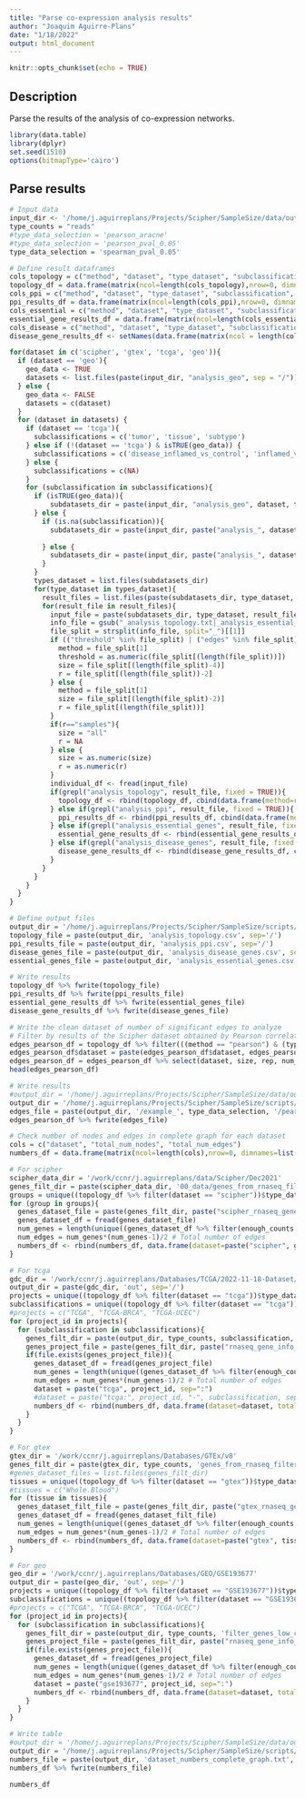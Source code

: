 ```yaml
---
title: "Parse co-expression analysis results"
author: "Joaquim Aguirre-Plans"
date: "1/18/2022"
output: html_document
---
```


```r
knitr::opts_chunk$set(echo = TRUE)
```

## Description

Parse the results of the analysis of co-expression networks.

```r
library(data.table)
library(dplyr)
set.seed(1510)
options(bitmapType='cairo')
```

## Parse results

```r
# Input data
input_dir <- '/home/j.aguirreplans/Projects/Scipher/SampleSize/data/out'
type_counts = "reads"
#type_data_selection = 'pearson_aracne'
#type_data_selection = 'pearson_pval_0.05'
type_data_selection = 'spearman_pval_0.05'

# Define result dataframes
cols_topology = c("method", "dataset", "type_dataset", "subclassification", "size", "rep", "threshold", "num_nodes", "num_edges", "av_degree", "av_path_length", "av_clustering_coef", "num_components", "num_lcc_nodes", "num_lcc_edges", "lcc_z", "lcc_pvalue", "max_k", "num_main_core_nodes", "num_main_core_edges")
topology_df = data.frame(matrix(ncol=length(cols_topology),nrow=0, dimnames=list(NULL, cols_topology)))
cols_ppi = c("method", "dataset", "type_dataset", "subclassification", "size", "rep", "threshold", "num_ppi_nodes", "num_ppi_edges", "fraction_ppi_nodes", "fraction_ppi_edges", "num_ppi_main_core_nodes", "num_ppi_main_core_edges", "fraction_ppi_main_core_nodes", "fraction_ppi_main_core_edges")
ppi_results_df = data.frame(matrix(ncol=length(cols_ppi),nrow=0, dimnames=list(NULL, cols_ppi)))
cols_essential = c("method", "dataset", "type_dataset", "subclassification", "size", "rep", "threshold", "num_essential_genes", "fraction_essential_genes", "num_components", "num_lcc_nodes", "fraction_essential_lcc_nodes", "num_lcc_edges", "lcc_z", "lcc_pvalue")
essential_gene_results_df = data.frame(matrix(ncol=length(cols_essential),nrow=0, dimnames=list(NULL, cols_essential)))
cols_disease = c("method", "dataset", "type_dataset", "subclassification", "size", "rep", 'threshold', 'disease', 'disease_class', 'num_disease_genes', 'fraction_disease_genes', 'num_disease_components', 'num_disease_lcc_nodes', 'fraction_disease_lcc_nodes', 'num_disease_lcc_edges', "disease_lcc_z", "disease_lcc_pvalue")
disease_gene_results_df <- setNames(data.frame(matrix(ncol = length(cols_disease), nrow = 0)), cols_disease)

for(dataset in c('scipher', 'gtex', 'tcga', 'geo')){
  if (dataset == 'geo'){
    geo_data <- TRUE
    datasets <- list.files(paste(input_dir, "analysis_geo", sep = "/"))
  } else {
    geo_data <- FALSE
    datasets = c(dataset)
  }
  for (dataset in datasets) {
    if (dataset == 'tcga'){
      subclassifications = c('tumor', 'tissue', 'subtype')
    } else if (!(dataset == 'tcga') & isTRUE(geo_data)) {
      subclassifications = c('disease_inflamed_vs_control', 'inflamed_vs_noninflamed')
    } else {
      subclassifications = c(NA)
    }
    for (subclassification in subclassifications){
      if (isTRUE(geo_data)){
          subdatasets_dir = paste(input_dir, "analysis_geo", dataset, type_counts, subclassification, sep="/")
      } else {
        if (is.na(subclassification)){
          subdatasets_dir = paste(input_dir, paste("analysis_", dataset, sep=""), type_counts, sep="/")
          
        } else {
          subdatasets_dir = paste(input_dir, paste("analysis_", dataset, sep=""), type_counts, subclassification, sep="/")
        }
      }
      types_dataset = list.files(subdatasets_dir)
      for(type_dataset in types_dataset){
        result_files = list.files(paste(subdatasets_dir, type_dataset, sep="/"))
        for(result_file in result_files){
          input_file = paste(subdatasets_dir, type_dataset, result_file, sep="/")
          info_file = gsub("_analysis_topology.txt|_analysis_essential_genes.txt|_analysis_disease_genes.txt|_analysis_ppi.txt","",result_file)
          file_split = strsplit(info_file, split="_")[[1]]
          if (("threshold" %in% file_split) | ("edges" %in% file_split)){
            method = file_split[1]
            threshold = as.numeric(file_split[(length(file_split))])
            size = file_split[(length(file_split)-4)]
            r = file_split[(length(file_split))-2]
          } else {
            method = file_split[1]
            size = file_split[(length(file_split)-2)]
            r = file_split[(length(file_split))]
          }
          if(r=="samples"){
            size = "all"
            r = NA
          } else {
            size = as.numeric(size)
            r = as.numeric(r)
          }
          individual_df <- fread(input_file)
          if(grepl("analysis_topology", result_file, fixed = TRUE)){
            topology_df <- rbind(topology_df, cbind(data.frame(method=rep(method, nrow(individual_df)), dataset=rep(dataset, nrow(individual_df)), type_dataset=rep(type_dataset, nrow(individual_df)), subclassification=rep(subclassification, nrow(individual_df)), size=rep(size, nrow(individual_df)), rep=rep(r, nrow(individual_df))), individual_df))
          } else if(grepl("analysis_ppi", result_file, fixed = TRUE)){
            ppi_results_df <- rbind(ppi_results_df, cbind(data.frame(method=rep(method, nrow(individual_df)), dataset=rep(dataset, nrow(individual_df)), type_dataset=rep(type_dataset, nrow(individual_df)), subclassification=rep(subclassification, nrow(individual_df)), size=rep(size, nrow(individual_df)), rep=rep(r, nrow(individual_df))), individual_df))
          } else if(grepl("analysis_essential_genes", result_file, fixed = TRUE)){
            essential_gene_results_df <- rbind(essential_gene_results_df, cbind(data.frame(method=rep(method, nrow(individual_df)), dataset=rep(dataset, nrow(individual_df)), type_dataset=rep(type_dataset, nrow(individual_df)), subclassification=rep(subclassification, nrow(individual_df)), size=rep(size, nrow(individual_df)), rep=rep(r, nrow(individual_df))), individual_df))
          } else if(grepl("analysis_disease_genes", result_file, fixed = TRUE)){
            disease_gene_results_df <- rbind(disease_gene_results_df, cbind(data.frame(method=rep(method, nrow(individual_df)), dataset=rep(dataset, nrow(individual_df)), type_dataset=rep(type_dataset, nrow(individual_df)), subclassification=rep(subclassification, nrow(individual_df)), size=rep(size, nrow(individual_df)), rep=rep(r, nrow(individual_df))), individual_df))
          }
        }
      }
    } 
  }
}
```


```r
# Define output files
output_dir = '/home/j.aguirreplans/Projects/Scipher/SampleSize/scripts/SampleSizeShiny/data'
topology_file = paste(output_dir, 'analysis_topology.csv', sep='/')
ppi_results_file = paste(output_dir, 'analysis_ppi.csv', sep='/')
disease_genes_file = paste(output_dir, 'analysis_disease_genes.csv', sep='/')
essential_genes_file = paste(output_dir, 'analysis_essential_genes.csv', sep='/')

# Write results
topology_df %>% fwrite(topology_file)
ppi_results_df %>% fwrite(ppi_results_file)
essential_gene_results_df %>% fwrite(essential_genes_file)
disease_gene_results_df %>% fwrite(disease_genes_file)
```


```r
# Write the clean dataset of number of significant edges to analyze
# Filter by results of the Scipher dataset obtained by Pearson correlation and threshold 0.05
edges_pearson_df = topology_df %>% filter(((method == "pearson") & (type_correlation == "all") & (threshold == 0.05)))
edges_pearson_df$dataset = paste(edges_pearson_df$dataset, edges_pearson_df$type_dataset, sep=":")
edges_pearson_df = edges_pearson_df %>% select(dataset, size, rep, num_edges) %>% arrange(dataset, size, rep)
head(edges_pearson_df)

# Write results
#output_dir = '/home/j.aguirreplans/Projects/Scipher/SampleSize/data/out/tables'
output_dir = '/home/j.aguirreplans/Projects/Scipher/SampleSize/scripts/SampleSizeShiny/data'
edges_file = paste(output_dir, '/example_', type_data_selection, '/pearson_pval_0.05_num_edges_vs_num_samples.txt', sep = '')
edges_pearson_df %>% fwrite(edges_file)
```

```r
# Check number of nodes and edges in complete graph for each dataset
cols = c("dataset", "total_num_nodes", "total_num_edges")
numbers_df = data.frame(matrix(ncol=length(cols),nrow=0, dimnames=list(NULL, cols)))

# For scipher
scipher_data_dir = '/work/ccnr/j.aguirreplans/data/Scipher/Dec2021'
genes_filt_dir = paste(scipher_data_dir, '00_data/genes_from_rnaseq_filtered_files_by_group', sep='/')
groups = unique((topology_df %>% filter(dataset == "scipher"))$type_dataset)
for (group in groups){
  genes_dataset_file = paste(genes_filt_dir, paste("scipher_rnaseq_gene_info_", group, ".csv", sep=''), sep='/')
  genes_dataset_df = fread(genes_dataset_file)
  num_genes = length(unique((genes_dataset_df %>% filter(enough_counts == TRUE) %>% unique())$HGNC_Symbol)) # Total number of genes
  num_edges = num_genes*(num_genes-1)/2 # Total number of edges
  numbers_df <- rbind(numbers_df, data.frame(dataset=paste("scipher", group, sep=":"), total_num_nodes=num_genes, total_num_edges=num_edges))
}

# For tcga
gdc_dir = '/work/ccnr/j.aguirreplans/Databases/TCGA/2022-11-18-Dataset/TCGA'
output_dir = paste(gdc_dir, 'out', sep='/')
projects = unique((topology_df %>% filter(dataset == "tcga"))$type_dataset)
subclassifications = unique((topology_df %>% filter(dataset == "tcga"))$subclassification)
#projects = c("TCGA", "TCGA-BRCA", "TCGA-UCEC")
for (project_id in projects){
  for (subclassification in subclassifications){
    genes_filt_dir = paste(output_dir, type_counts, subclassification, 'filter_genes_low_counts/genes_filtered_files_by_sample_group', sep='/')
    genes_project_file = paste(genes_filt_dir, paste("rnaseq_gene_info_", project_id, ".csv", sep=''), sep='/')
    if(file.exists(genes_project_file)){
      genes_dataset_df = fread(genes_project_file)
      num_genes = length(unique((genes_dataset_df %>% filter(enough_counts == TRUE) %>% unique())$HGNC_Symbol)) # Total number of genes
      num_edges = num_genes*(num_genes-1)/2 # Total number of edges
      dataset = paste("tcga", project_id, sep=":")
      #dataset = paste("tcga:", project_id, "-", subclassification, sep="")
      numbers_df <- rbind(numbers_df, data.frame(dataset=dataset, total_num_nodes=num_genes, total_num_edges=num_edges))
    }
  }
}

# For gtex
gtex_dir = '/work/ccnr/j.aguirreplans/Databases/GTEx/v8'
genes_filt_dir = paste(gtex_dir, type_counts, 'genes_from_rnaseq_filtered_files_by_tissue', sep='/')
#genes_dataset_files = list.files(genes_filt_dir)
tissues = unique((topology_df %>% filter(dataset == "gtex"))$type_dataset)
#tissues = c("Whole.Blood")
for (tissue in tissues){
  genes_dataset_filt_file = paste(genes_filt_dir, paste("gtex_rnaseq_gene_info_", tissue, ".csv", sep=''), sep='/')
  genes_dataset_df = fread(genes_dataset_filt_file)
  num_genes = length(unique((genes_dataset_df %>% filter(enough_counts == TRUE) %>% unique())$HGNC_Symbol)) # Total number of genes
  num_edges = num_genes*(num_genes-1)/2 # Total number of edges
  numbers_df <- rbind(numbers_df, data.frame(dataset=paste("gtex", tissue, sep=":"), total_num_nodes=num_genes, total_num_edges=num_edges))
}

# For geo
geo_dir = '/work/ccnr/j.aguirreplans/Databases/GEO/GSE193677'
output_dir = paste(geo_dir, 'out', sep='/')
projects = unique((topology_df %>% filter(dataset == "GSE193677"))$type_dataset)
subclassifications = unique((topology_df %>% filter(dataset == "GSE193677"))$subclassification)
#projects = c("TCGA", "TCGA-BRCA", "TCGA-UCEC")
for (project_id in projects){
  for (subclassification in subclassifications){
    genes_filt_dir = paste(output_dir, type_counts, 'filter_genes_low_counts', sep='/')
    genes_project_file = paste(genes_filt_dir, paste("rnaseq_gene_info_GSE193677.csv", sep=''), sep='/')
    if(file.exists(genes_project_file)){
      genes_dataset_df = fread(genes_project_file)
      num_genes = length(unique((genes_dataset_df %>% filter(enough_counts == TRUE) %>% unique())$HGNC_Symbol)) # Total number of genes
      num_edges = num_genes*(num_genes-1)/2 # Total number of edges
      dataset = paste("gse193677", project_id, sep=":")
      numbers_df <- rbind(numbers_df, data.frame(dataset=dataset, total_num_nodes=num_genes, total_num_edges=num_edges))
    }
  }
}

# Write table
#output_dir = '/home/j.aguirreplans/Projects/Scipher/SampleSize/data/out/tables'
output_dir = '/home/j.aguirreplans/Projects/Scipher/SampleSize/scripts/SampleSizeShiny/data'
numbers_file = paste(output_dir, 'dataset_numbers_complete_graph.txt', sep='/')
numbers_df %>% fwrite(numbers_file)

numbers_df
```


